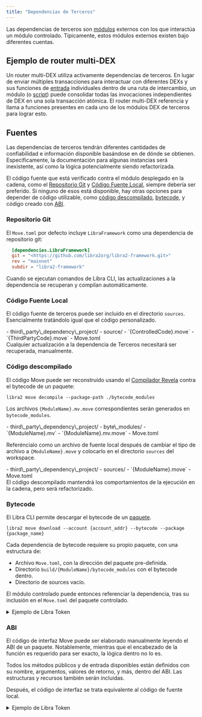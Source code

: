 ```yaml
---
title: "Dependencias de Terceros"
---
```



Las dependencias de terceros son [módulos](/build/smart-contracts/book/modules-and-scripts) externos con los que interactúa un módulo controlado. Típicamente, estos módulos externos existen bajo diferentes cuentas.

## Ejemplo de router multi-DEX

Un router multi-DEX utiliza activamente dependencias de terceros. En lugar de enviar múltiples transacciones para interactuar con diferentes DEXs y sus funciones de [entrada](/build/smart-contracts/book/functions#entry-modifier) individuales dentro de una ruta de intercambio, un módulo (o [script](/build/smart-contracts/book/modules-and-scripts#scripts)) puede consolidar todas las invocaciones independientes de DEX en una sola transacción atómica. El router multi-DEX referencia y llama a funciones presentes en cada uno de los módulos DEX de terceros para lograr esto.

## Fuentes

Las dependencias de terceros tendrán diferentes cantidades de confiabilidad e información disponible basándose en de dónde se obtienen. Específicamente, la documentación para algunas instancias será inexistente, así como la lógica potencialmente siendo refactorizada.

El código fuente que está verificado contra el módulo desplegado en la cadena, como el [Repositorio Git](#repositorio-git) y [Código Fuente Local](#código-fuente-local), siempre debería ser preferido. Si ninguno de esos está disponible, hay otras opciones para depender de código utilizable, como [código descompilado](#código-descompilado), [bytecode](#bytecode), y código creado con [ABI](#abi).

### Repositorio Git

El `Move.toml` por defecto incluye `LibraFramework` como una dependencia de repositorio git:

```toml filename="Move.toml"
  [dependencies.LibraFramework]
  git = "<https://github.com/libra2org/libra2-framework.git>"
  rev = "mainnet"
  subdir = "libra2-framework"
```

Cuando se ejecutan comandos de Libra CLI, las actualizaciones a la dependencia se recuperan y compilan automáticamente.

### Código Fuente Local

El código fuente de terceros puede ser incluido en el directorio `sources`. Esencialmente tratándolo igual que el código personalizado.

<FileTree>
  - third\_party\_dependency\_project/
    - source/
      - `{ControlledCode}.move`
      - `{ThirdPartyCode}.move`
    - Move.toml
</FileTree>

<Aside type="caution" emoji="⚠️">
  Cualquier actualización a la dependencia de Terceros necesitará ser recuperada, manualmente.
</Aside>

### Código descompilado

El código Move puede ser reconstruido usando el [Compilador Revela](https://libra2labs.medium.com/move-revealed-the-revela-decompiler-b206eaf48b45#27ad) contra el bytecode de un paquete:

```shellscript filename="Terminal"
libra2 move decompile --package-path ./bytecode_modules
```

Los archivos `{ModuleName}.mv.move` correspondientes serán generados en `bytecode_modules`.

<FileTree>
  - third\_party\_dependency\_project/
    - byte\_modules/
      - `{ModuleName}.mv`
      - `{ModuleName}.mv.move`
    - Move.toml
</FileTree>

Referéncialo como un archivo de fuente local después de cambiar el tipo de archivo a `{ModuleName}.move` y colocarlo en el directorio `sources` del workspace.

<FileTree>
  - third\_party\_dependency\_project/
    - sources/
      - `{ModuleName}.move`
    - Move.toml
</FileTree>

<Aside type="note" emoji="ℹ️">
  El código descompilado mantendrá los comportamientos de la ejecución en la cadena, pero será refactorizado.
</Aside>

### Bytecode

El Libra CLI permite descargar el bytecode de un [paquete](/build/smart-contracts/book/packages).

```shellscript filename="Terminal"
libra2 move download --account {account_addr} --bytecode --package {package_name}
```

Cada dependencia de bytecode requiere su propio paquete, con una estructura de:

- Archivo `Move.toml`, con la dirección del paquete pre-definida.
- Directorio `build/{ModuleName}/bytecode_modules` con el bytecode dentro.
- Directorio de sources vacío.

El módulo controlado puede entonces referenciar la dependencia, tras su inclusión en el `Move.toml` del paquete controlado.

<details>
  <summary>Ejemplo de Libra Token</summary>

  Un módulo controlado `invoking_code.move` interactúa con el módulo externo `libra2_token`:

  ```move filename="invoking_code.move"
  module invoker::invoking_code {
      use libra2_token_objects_addr::libra2_token;

      public entry fun wrapper_add_property(): u64 {
          libra2_token::add_property(...);
      }
  }
  ```

  El siguiente comando recupera el bytecode necesario del paquete [LibraTokenObjects](https://explorer.libra2labs.com/account/0x4/modules/code/libra2_token/mint?network=mainnet) desde la Mainnet.

  ```shellscript filename="Terminal"
  libra2 move download --account 0x4 \
  --bytecode --package LibraTokenObjects \
  --output-dir ./libra2_token_bytecode_output/
  ```

  <FileTree>
    - invoking\_code/
      - libra2\_token\_bytecode\_output/
        - byte\_modules/
          - libra2\_token.mv
      - sources/
        - invoking\_code.move
      - Move.toml
  </FileTree>

  La estructura y contenido del paquete de dependencia creado para `libra2_token` es:

  <FileTree>
    - libra2\_token\_objects\_addr/
      - build/
        - libra2\_token/
          - bytecode\_modules/
            - libra2\_token.mv
      - sources/
        - ...
      - Move.toml
    - invoking\_code/
      - libra2\_token\_bytecode\_output/
        - byte\_modules/
          - libra2\_token.mv
          - libra2\_token.mv.move
          - ...
      - sources/
        - invoking\_code.move
      - Move.toml
  </FileTree>

  ```toml filename="libra2_token_objects_addr/Move.toml"
  [package]
  name = "libra2_token"
  version = "0.0.0"
  [addresses]
  libra2_token_module_addr = "0x4"
  ```

  La lista de dependencias del módulo controlado `invoking_code.move` incluirá una referencia local al paquete de bytecode, permitiendo la compilación.

  ```toml filename="invoking_code/Move.toml"
  [package]
  name = "invoking_code"
  [addresses]
  invoker = "_"
  [dependencies]
  libra2_token = { local = "../libra2_token_objects_addr" }
  ```
</details>

### ABI

El código de interfaz Move puede ser elaborado manualmente leyendo el ABI de un paquete. Notablemente, mientras que el encabezado de la función es requerido para ser exacto, la lógica dentro no lo es.

<Aside type="note" emoji="ℹ️">
  Todos los métodos públicos y de entrada disponibles están definidos con su nombre, argumentos, valores de retorno, y más, dentro del ABI. Las estructuras y recursos también serán incluidas.
</Aside>

Después, el código de interfaz se trata equivalente al código de fuente local.

<details>
  <summary>Ejemplo de Libra Token</summary>

  A continuación, se muestra una parte del ABI de `LibraTokenObjects`, recopilado de la [Libra Explorer](https://explorer.libra2labs.com/account/0x0000000000000000000000000000000000000000000000000000000000000004/modules/code/libra2_token?network=mainnet#:~:text=1114-,ABI,-%7B):

  ```json
  {
  "address": "0x4",
  "name": "libra2_token",
  "friends": [],
  "exposed_functions": [
      {
      "name": "add_property",
      "visibility": "public",
      "is_entry": true,
      "is_view": false,
      "generic_type_params": [
          {
          "constraints": [
              "key"
          ]
          }
      ],
      "params": [
          "&signer",
          "0x1::object::Object<T0>",
          "0x1::string::String",
          "0x1::string::String",
          "vector<u8>"
      ],
      "return": []
      },
      ...
  ]
  }
  ```

  Un archivo de interfaz Move puede ser escrito a mano y tratado como un archivo de fuente. Pareciendo a:

  ```move
  module 0x4::libra2_token {
      // ...
      public entry fun add_property<T: key>(
          creator: &signer,
          token: Object<T>,
          key: String,
          type: String,
          value: vector<u8>,
      ) acquires LibraCollection, LibraToken {
          abort 0
      }
  }
  ```

  <FileTree>
    - third\_party\_dependency\_project/
      - source/
        - `{ControlledCode}.move`
        - libra2\_token.move
      - Move.toml
  </FileTree>
</details>
